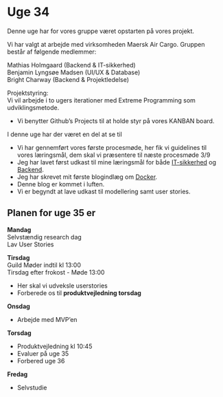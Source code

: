 # Uge 34 

Denne uge har for vores gruppe været opstarten på vores projekt.

Vi har valgt at arbejde med virksomheden Maersk Air Cargo. Gruppen består af følgende medlemmer:

Mathias Holmgaard 		(Backend & IT-sikkerhed)  
Benjamin Lyngsøe Madsen 	(UI/UX & Database)  
Bright Charway		(Backend & Projektledelse)

Projektstyring:  
Vi vil arbejde i to ugers iterationer med Extreme Programming som udviklingsmetode.

- Vi benytter Github’s Projects til at holde styr på vores KANBAN board.

I denne uge har der været en del at se til

- Vi har gennemført vores første procesmøde, her fik vi guidelines til vores læringsmål, dem skal vi præsentere til næste procesmøde 3/9  
- Jeg har lavet først udkast til mine læringsmål for både [IT-sikkerhed](https://www.mathiasholmgaard.com/2-Laeringsmaal/it-sikkerhed) og [Backend](https://www.mathiasholmgaard.com/2-Laeringsmaal/backend).  
- Jeg har skrevet mit første blogindlæg om [Docker](https://www.mathiasholmgaard.com/4-Blog/backend/u34-docker-containers).  
- Denne blog er kommet i luften.  
- Vi er begyndt at lave udkast til modellering samt user stories.

## Planen for uge 35 er 

**Mandag**  
Selvstændig research dag  
Lav User Stories

**Tirsdag**  
Guild Møder indtil kl 13:00  
Tirsdag efter frokost \- Møde 13:00

- Her skal vi udveksle userstories  
- Forberede os til **produktvejledning torsdag**

**Onsdag**

- Arbejde med MVP’en

**Torsdag**

- Produktvejledning kl 10:45  
- Evaluer på uge 35   
- Forbered uge 36 

**Fredag**

- Selvstudie